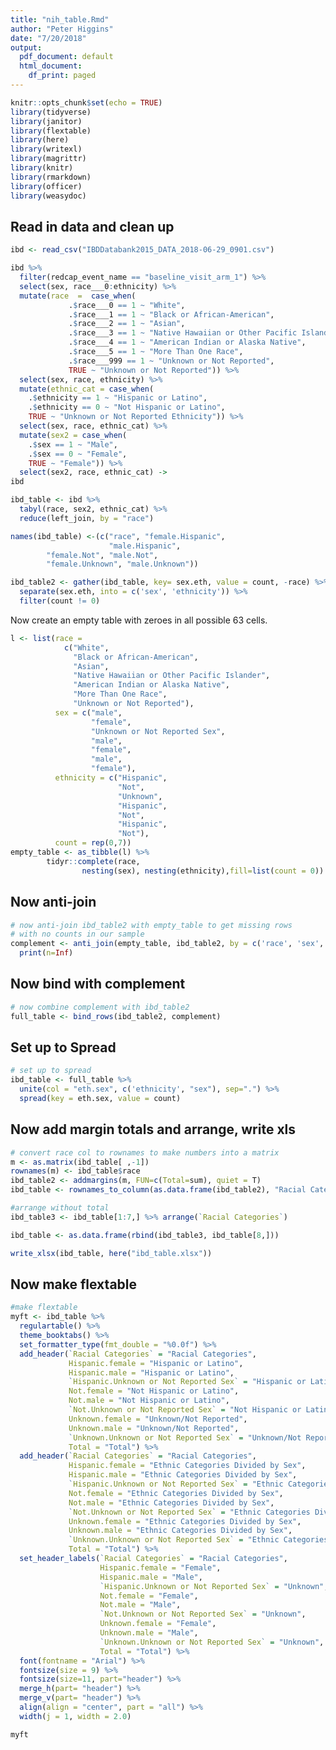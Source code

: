 ```yaml
---
title: "nih_table.Rmd"
author: "Peter Higgins"
date: "7/20/2018"
output:
  pdf_document: default
  html_document:
    df_print: paged
---
```


```r
knitr::opts_chunk$set(echo = TRUE)
library(tidyverse)
library(janitor)
library(flextable)
library(here)
library(writexl)
library(magrittr)
library(knitr)
library(rmarkdown)
library(officer)
library(weasydoc)
```

## Read in data and clean up
```r

ibd <- read_csv("IBDDatabank2015_DATA_2018-06-29_0901.csv")

ibd %>% 
  filter(redcap_event_name == "baseline_visit_arm_1") %>% 
  select(sex, race___0:ethnicity) %>% 
  mutate(race  =  case_when(
             .$race___0 == 1 ~ "White",
             .$race___1 == 1 ~ "Black or African-American",
             .$race___2 == 1 ~ "Asian",
             .$race___3 == 1 ~ "Native Hawaiian or Other Pacific Islander",
             .$race___4 == 1 ~ "American Indian or Alaska Native",
             .$race___5 == 1 ~ "More Than One Race",
             .$race___999 == 1 ~ "Unknown or Not Reported",
             TRUE ~ "Unknown or Not Reported")) %>% 
  select(sex, race, ethnicity) %>% 
  mutate(ethnic_cat = case_when(
    .$ethnicity == 1 ~ "Hispanic or Latino",
    .$ethnicity == 0 ~ "Not Hispanic or Latino",
    TRUE ~ "Unknown or Not Reported Ethnicity")) %>% 
  select(sex, race, ethnic_cat) %>% 
  mutate(sex2 = case_when(
    .$sex == 1 ~ "Male",
    .$sex == 0 ~ "Female",
    TRUE ~ "Female")) %>% 
  select(sex2, race, ethnic_cat) ->
ibd

ibd_table <- ibd %>% 
  tabyl(race, sex2, ethnic_cat) %>% 
  reduce(left_join, by = "race")

names(ibd_table) <-(c("race", "female.Hispanic", 
                      "male.Hispanic", 
        "female.Not", "male.Not",
        "female.Unknown", "male.Unknown"))

ibd_table2 <- gather(ibd_table, key= sex.eth, value = count, -race) %>% 
  separate(sex.eth, into = c('sex', 'ethnicity')) %>% 
  filter(count != 0)
```


Now create an empty table with zeroes in all possible 63 cells.

```r

l <- list(race = 
            c("White",
              "Black or African-American",
              "Asian",
              "Native Hawaiian or Other Pacific Islander",
              "American Indian or Alaska Native",
              "More Than One Race",
              "Unknown or Not Reported"),
          sex = c("male",
                  "female",
                  "Unknown or Not Reported Sex",
                  "male",
                  "female",
                  "male",
                  "female"),
          ethnicity = c("Hispanic",
                        "Not",
                        "Unknown",
                        "Hispanic",
                        "Not",
                        "Hispanic",
                        "Not"),
          count = rep(0,7))
empty_table <- as_tibble(l) %>% 
        tidyr::complete(race, 
                nesting(sex), nesting(ethnicity),fill=list(count = 0))


```

## Now anti-join



```r
# now anti-join ibd_table2 with empty_table to get missing rows
# with no counts in our sample
complement <- anti_join(empty_table, ibd_table2, by = c('race', 'sex', "ethnicity")) %>% 
  print(n=Inf)
```

## Now bind with complement

```r
# now combine complement with ibd_table2
full_table <- bind_rows(ibd_table2, complement)

```

## Set up to Spread
```r
# set up to spread
ibd_table <- full_table %>% 
  unite(col = "eth.sex", c('ethnicity', "sex"), sep=".") %>% 
  spread(key = eth.sex, value = count) 
```

## Now add margin totals and arrange, write xls
```r

# convert race col to rownames to make numbers into a matrix
m <- as.matrix(ibd_table[ ,-1])
rownames(m) <- ibd_table$race
ibd_table2 <- addmargins(m, FUN=c(Total=sum), quiet = T)
ibd_table <- rownames_to_column(as.data.frame(ibd_table2), "Racial Categories")

#arrange without total
ibd_table3 <- ibd_table[1:7,] %>% arrange(`Racial Categories`)

ibd_table <- as.data.frame(rbind(ibd_table3, ibd_table[8,]))

write_xlsx(ibd_table, here("ibd_table.xlsx"))

```

## Now make flextable
```r
#make flextable
myft <- ibd_table %>% 
  regulartable() %>% 
  theme_booktabs() %>% 
  set_formatter_type(fmt_double = "%0.0f") %>% 
  add_header(`Racial Categories` = "Racial Categories",
             Hispanic.female = "Hispanic or Latino",
             Hispanic.male = "Hispanic or Latino",
             `Hispanic.Unknown or Not Reported Sex` = "Hispanic or Latino",
             Not.female = "Not Hispanic or Latino",
             Not.male = "Not Hispanic or Latino",
             `Not.Unknown or Not Reported Sex` = "Not Hispanic or Latino",
             Unknown.female = "Unknown/Not Reported",
             Unknown.male = "Unknown/Not Reported",
             `Unknown.Unknown or Not Reported Sex` = "Unknown/Not Reported",
             Total = "Total") %>% 
  add_header(`Racial Categories` = "Racial Categories",
             Hispanic.female = "Ethnic Categories Divided by Sex",
             Hispanic.male = "Ethnic Categories Divided by Sex",
             `Hispanic.Unknown or Not Reported Sex` = "Ethnic Categories Divided by Sex",
             Not.female = "Ethnic Categories Divided by Sex",
             Not.male = "Ethnic Categories Divided by Sex",
             `Not.Unknown or Not Reported Sex` = "Ethnic Categories Divided by Sex",
             Unknown.female = "Ethnic Categories Divided by Sex",
             Unknown.male = "Ethnic Categories Divided by Sex",
             `Unknown.Unknown or Not Reported Sex` = "Ethnic Categories Divided by Sex",
             Total = "Total") %>% 
  set_header_labels(`Racial Categories` = "Racial Categories",
                    Hispanic.female = "Female",
                    Hispanic.male = "Male",
                    `Hispanic.Unknown or Not Reported Sex` = "Unknown",
                    Not.female = "Female",
                    Not.male = "Male",
                    `Not.Unknown or Not Reported Sex` = "Unknown",
                    Unknown.female = "Female",
                    Unknown.male = "Male",
                    `Unknown.Unknown or Not Reported Sex` = "Unknown",
                    Total = "Total") %>% 
  font(fontname = "Arial") %>% 
  fontsize(size = 9) %>% 
  fontsize(size=11, part="header") %>% 
  merge_h(part= "header") %>% 
  merge_v(part= "header") %>% 
  align(align = "center", part = "all") %>% 
  width(j = 1, width = 2.0)

myft
```

